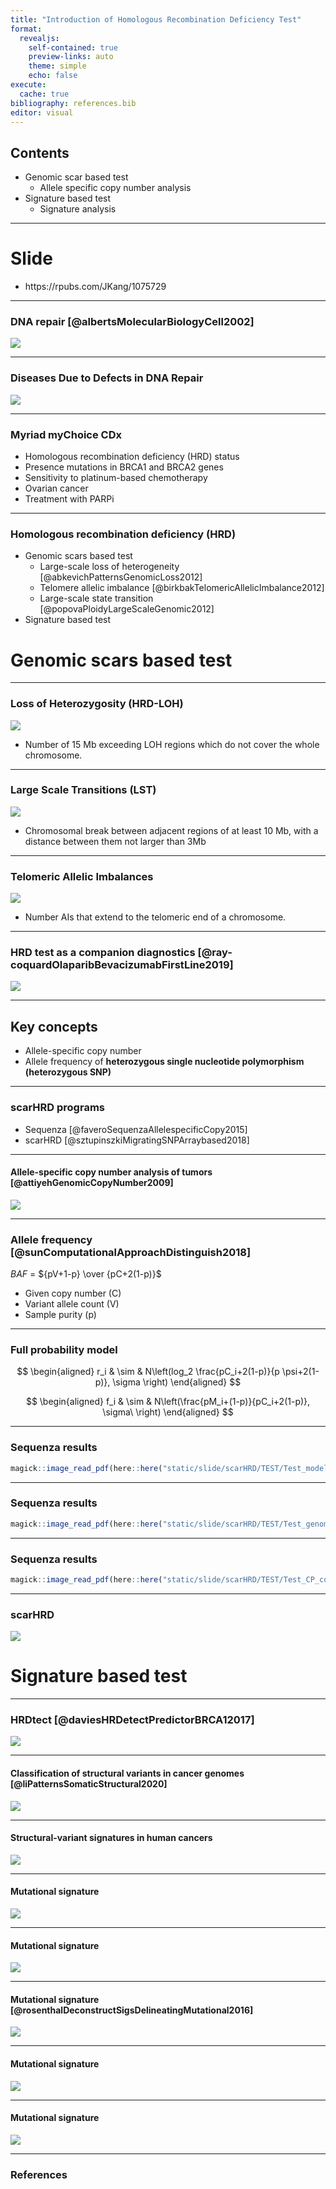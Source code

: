 ```yaml
---
title: "Introduction of Homologous Recombination Deficiency Test"
format: 
  revealjs:
    self-contained: true
    preview-links: auto
    theme: simple
    echo: false
execute:
  cache: true
bibliography: references.bib
editor: visual
---
```


## Contents

- Genomic scar based test
  - Allele specific copy number analysis
- Signature based test
  - Signature analysis

---

# Slide

- https://rpubs.com/JKang/1075729

---

### DNA repair [@albertsMolecularBiologyCell2002]

![](img/image--000.png)

------------------------------------------------------------------------

### Diseases Due to Defects in DNA Repair

![](img/image--053.jpg)

------------------------------------------------------------------------

### Myriad myChoice CDx

-   Homologous recombination deficiency (HRD) status
-   Presence mutations in BRCA1 and BRCA2 genes
-   Sensitivity to platinum-based chemotherapy
-   Ovarian cancer
-   Treatment with PARPi

------------------------------------------------------------------------

### Homologous recombination deficiency (HRD)

-   Genomic scars based test
    -   Large-scale loss of heterogeneity [@abkevichPatternsGenomicLoss2012]
    -   Telomere allelic imbalance [@birkbakTelomericAllelicImbalance2012]
    -   Large-scale state transition [@popovaPloidyLargeScaleGenomic2012]
-   Signature based test

# Genomic scars based test

------------------------------------------------------------------------

### Loss of Heterozygosity (HRD-LOH)

![](https://raw.githubusercontent.com/sztup/scarHRD/master/inst/extdata/hrd-loh.svg)

-   Number of 15 Mb exceeding LOH regions which do not cover the whole chromosome.

------------------------------------------------------------------------

### Large Scale Transitions (LST)

![](https://raw.githubusercontent.com/sztup/scarHRD/master/inst/extdata/lst.svg)

-  Chromosomal break between adjacent regions of at least 10 Mb, with a distance between them not larger than 3Mb

---

### Telomeric Allelic Imbalances

![](https://raw.githubusercontent.com/sztup/scarHRD/master/inst/extdata/ntai.svg)

-   Number AIs that extend to the telomeric end of a chromosome.

------------------------------------------------------------------------

### HRD test as a companion diagnostics [@ray-coquardOlaparibBevacizumabFirstLine2019]

![](img/nejmHRD.png)

------------------------------------------------------------------------

## Key concepts

-   Allele-specific copy number
-   Allele frequency of **heterozygous single nucleotide polymorphism (heterozygous SNP)**

------------------------------------------------------------------------

### scarHRD programs

-   Sequenza [@faveroSequenzaAllelespecificCopy2015]
-   scarHRD [@sztupinszkiMigratingSNPArraybased2018]

------------------------------------------------------------------------

#### Allele-specific copy number analysis of tumors [@attiyehGenomicCopyNumber2009]

![](img/BAF.png)

------------------------------------------------------------------------

### Allele frequency [@sunComputationalApproachDistinguish2018]

*BAF* = ${pV+1-p} \over {pC+2(1-p)}$

-   Given copy number (C)
-   Variant allele count (V)
-   Sample purity (p)

------------------------------------------------------------------------

### Full probability model

$$
\begin{aligned}
 r_i & \sim & N\left(log_2 \frac{pC_i+2(1-p)}{p \psi+2(1-p)}, \sigma \right)
\end{aligned}
$$

$$
\begin{aligned}
 f_i & \sim & N\left(\frac{pM_i+(1-p)}{pC_i+2(1-p)}, \sigma\ \right)
\end{aligned}
$$

------------------------------------------------------------------------

### Sequenza results

```r
magick::image_read_pdf(here::here("static/slide/scarHRD/TEST/Test_model_fit.pdf"), pages = 1, density = 500)
```

------------------------------------------------------------------------

### Sequenza results

```r
magick::image_read_pdf(here::here("static/slide/scarHRD/TEST/Test_genome_view.pdf"), pages = 1, density = 500)
```

------------------------------------------------------------------------

### Sequenza results

```r
magick::image_read_pdf(here::here("static/slide/scarHRD/TEST/Test_CP_contours.pdf"), pages = 1, density = 500)
```


------------------------------------------------------------------------

### scarHRD

![](img/scarHRDscore.png)

# Signature based test

------------------------------------------------------------------------

### HRDtect [@daviesHRDetectPredictorBRCA12017]

![](img/HRDect.png)


---

#### Classification of structural variants in cancer genomes [@liPatternsSomaticStructural2020]

![](img/41586_2019_1913_Fig1_HTML.webp)

---

#### Structural-variant signatures in human cancers

![](img/41586_2019_1913_Fig6_HTML.webp)

---

#### Mutational signature

![](img/41586_2020_1943_Fig2_HTML.png)

---

#### Mutational signature

![](img/41586_2020_1943_Fig10_ESM.webp)

------------------------------------------------------------------------

#### Mutational signature [@rosenthalDeconstructSigsDelineatingMutational2016]

![](img/deconstruction.webp)

------------------------------------------------------------------------

#### Mutational signature

![](img/11030.png)

---

#### Mutational signature

![](img/deconstruction.webp)

---
### References

::: {#refs} 

:::
